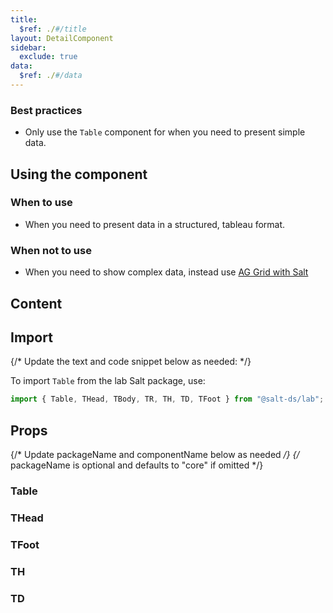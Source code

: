 ```yaml
---
title:
  $ref: ./#/title
layout: DetailComponent
sidebar:
  exclude: true
data:
  $ref: ./#/data
---
```


### Best practices

- Only use the `Table` component for when you need to present simple data.

## Using the component

### When to use

- When you need to present data in a structured, tableau format.

### When not to use

- When you need to show complex data, instead use [AG Grid with Salt](../ag-grid-theme/examples)

## Content

## Import

{/* Update the text and code snippet below as needed: */}

To import `Table` from the lab Salt package, use:

```js
import { Table, THead, TBody, TR, TH, TD, TFoot } from "@salt-ds/lab";
```

## Props

{/* Update packageName and componentName below as needed */}
{/* packageName is optional and defaults to "core" if omitted */}

### Table

<PropsTable componentName="Table" packageName="lab" />

### THead

<PropsTable componentName="THead" packageName="lab" />

### TFoot

<PropsTable componentName="THead" packageName="lab" />

### TH

<PropsTable componentName="TH" packageName="lab" />

### TD

<PropsTable componentName="TD" packageName="lab" />
